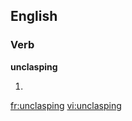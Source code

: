 ==English==

===Verb===
'''unclasping'''

# {{present participle of|unclasp}}

[[fr:unclasping]]
[[vi:unclasping]]
